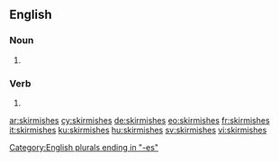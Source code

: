 ==English==

===Noun===
{{head|en|plural}}

# {{plural of|skirmish|lang=en|nocat=1}}

===Verb===
{{head|en}}

# {{en-third-person singular of|skirmish}}

[[Category:English plurals ending in "-es"]]

[[ar:skirmishes]]
[[cy:skirmishes]]
[[de:skirmishes]]
[[eo:skirmishes]]
[[fr:skirmishes]]
[[it:skirmishes]]
[[ku:skirmishes]]
[[hu:skirmishes]]
[[sv:skirmishes]]
[[vi:skirmishes]]